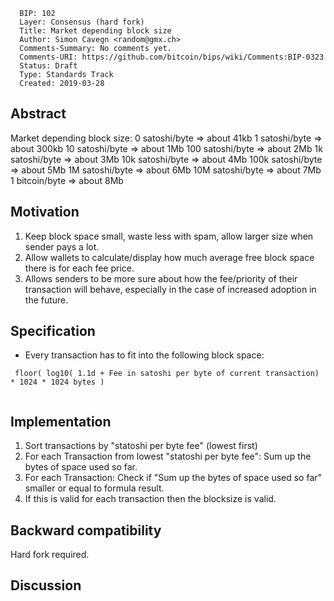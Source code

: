 <pre>
  BIP: 102
  Layer: Consensus (hard fork)
  Title: Market depending block size
  Author: Simon Cavegn <random@gmx.ch>
  Comments-Summary: No comments yet.
  Comments-URI: https://github.com/bitcoin/bips/wiki/Comments:BIP-0323
  Status: Draft
  Type: Standards Track
  Created: 2019-03-28
</pre>

==Abstract==

Market depending block size:
0 satoshi/byte => about 41kb
1 satoshi/byte => about 300kb
10 satoshi/byte => about 1Mb
100 satoshi/byte => about 2Mb
1k satoshi/byte => about 3Mb
10k satoshi/byte => about 4Mb
100k satoshi/byte => about 5Mb
1M satoshi/byte => about 6Mb
10M satoshi/byte => about 7Mb
1 bitcoin/byte => about 8Mb

==Motivation==

# Keep block space small, waste less with spam, allow larger size when sender pays a lot.
# Allow wallets to calculate/display how much average free block space there is for each fee price.
# Allows senders to be more sure about how the fee/priority of their transaction will behave, especially in the case of increased adoption in the future.

==Specification==

* Every transaction has to fit into the following block space:
  floor( log10( 1.1d + Fee in satoshi per byte of current transaction) * 1024 * 1024 bytes )
  

==Implementation==

# Sort transactions by "statoshi per byte fee" (lowest first)
# For each Transaction from lowest "statoshi per byte fee": Sum up the bytes of space used so far.
# For each Transaction: Check if "Sum up the bytes of space used so far" smaller or equal to formula result.
# If this is valid for each transaction then the blocksize is valid.

==Backward compatibility==

Hard fork required.

==Discussion==




